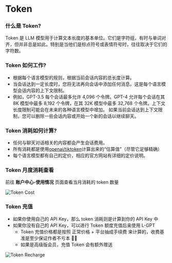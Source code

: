 # Token

### 什么是 Token?

Token 是 LLM 模型用于计算文本长度的基本单位。它们是字符组，有时与单词对齐，但并非总是如此。特别是当他们是标点符号或表情符号时，往往取决于它们的字符数。

### Token 如何工作?

- 根据每个语言模型的规则，根据当前会话内容的总长度计算。
- 当会话达到一定长度时，您将无法再向会话中添加任何消息。这是每个语言模型会话内容的上下文限制。
- 例如，GPT-3.5 每个会话最多允许 4,096 个令牌。GPT-4 允许每个会话在其 8K 模型中最多 8,192 个令牌，在其 32K 模型中最多 32,768 个令牌。上下文长度限制可能会在未来的各种语言模型中增加。
  如果当前会话达到上下文限制，您可以删除一些会话内容或开始一个新的会话以继续聊天。

### Token 消耗如何计算?

- 任何与聊天对话相关的内容都会产生会话费用。
- 所有消耗都是使用[openai/tiktoken](https://github.com/openai/tiktoken)计算出来的“估算值”（尽管它足够精确）
- 每个语言模型都有自己的定价，相应的官方网站有详细的定价说明。

### Token 月度消耗查看

前往 **账户中心-使用情况** 页面查看当月消耗的 token 数量

![Token Cost](/token/cost-zh-CN.png)

### Token 充值

- 如果你使用自己的 API Key，那么 token 消耗则是计算到你的 API Key 中
- 如果你没有自己的 API Key，可以进行 Token 额度充值后来使用 L-GPT
  - Token 充值价格都是按照 正常价格 + 平台抽成手续费 来计算的，收费基准是至少保证作者不亏本 🤣🤣
  - 如果是高级版会员，充值 Token 会有额外赠送

![Token Recharge](/license/token-zh-CN.png)
